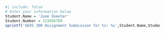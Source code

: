 

```r
#| include: false
# Enter your information below
Student.Name = 'June Skeeter'
Student.Number = 123456789
sprintf('GEOS 300 Assignment Submission for %s: %s',Student.Name,Student.Number)
```